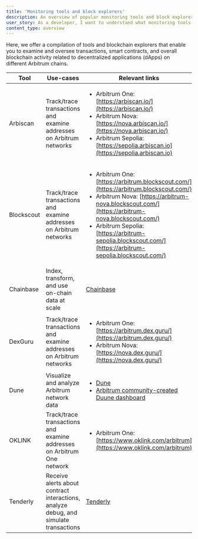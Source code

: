 ```yaml
---
title: 'Monitoring tools and block explorers'
description: An overview of popular monitoring tools and block explorers that exist in the Arbitrum ecosystem
user_story: As a developer, I want to understand what monitoring tools and block explorers are available in the Arbitrum ecosystem.
content_type: overview
---
```



<KnowMoreToolsBox />

Here, we offer a compilation of tools and blockchain explorers that enable you to examine and oversee transactions, smart contracts, and overall blockchain activity related to decentralized applications (dApps) on different Arbitrum chains.

| Tool       | Use-cases                                                                            | Relevant links                                                                                                                                                                                                                                                                                                            |
| ---------- | ------------------------------------------------------------------------------------ | ------------------------------------------------------------------------------------------------------------------------------------------------------------------------------------------------------------------------------------------------------------------------------------------------------------------------- |
| Arbiscan   | Track/trace transactions and examine addresses on Arbitrum networks                  | <ul><li>Arbitrum One: [https://arbiscan.io/](https://arbiscan.io/)</li><li>Arbitrum Nova: [https://nova.arbiscan.io/](https://nova.arbiscan.io/)</li><li>Arbitrum Sepolia: [https://sepolia.arbiscan.io](https://sepolia.arbiscan.io)</li></ul>                                                                           |
| Blockscout | Track/trace transactions and examine addresses on Arbitrum networks                  | <ul><li>Arbitrum One: [https://arbitrum.blockscout.com/](https://arbitrum.blockscout.com/)</li><li>Arbitrum Nova: [https://arbitrum-nova.blockscout.com/](https://arbitrum-nova.blockscout.com/)</li><li>Arbitrum Sepolia: [https://arbitrum-sepolia.blockscout.com/](https://arbitrum-sepolia.blockscout.com/)</li></ul> |
| Chainbase  | Index, transform, and use on-chain data at scale                                     | [Chainbase](https://chainbase.com/)                                                                                                                                                                                                                                                                                       |
| DexGuru    | Track/trace transactions and examine addresses on Arbitrum networks                  | <ul><li>Arbitrum One: [https://arbitrum.dex.guru/](https://arbitrum.dex.guru/)</li><li>Arbitrum Nova: [https://nova.dex.guru/](https://nova.dex.guru/)</li></ul>                                                                                                                                                          |
| Dune       | Visualize and analyze Arbitrum network data                                          | <ul><li>[Dune](https://dune.com/)</li><li>[Arbitrum community-created Duune dashboard](https://dune.com/browse/dashboards?q=arbitrum)</li></ul>                                                                                                                                                                           |
| OKLINK     | Track/trace transactions and examine addresses on Arbitrum One network               | <ul><li>Arbitrum One: [https://www.oklink.com/arbitrum](https://www.oklink.com/arbitrum)</li></ul>                                                                                                                                                                                                                        |
| Tenderly   | Receive alerts about contract interactions, analyze debug, and simulate transactions | [Tenderly](https://docs.tenderly.co/developer-explorer?mtm_campaign=ext-docs&mtm_kwd=arbitrum)                                                                                                                                                                                                                            |
